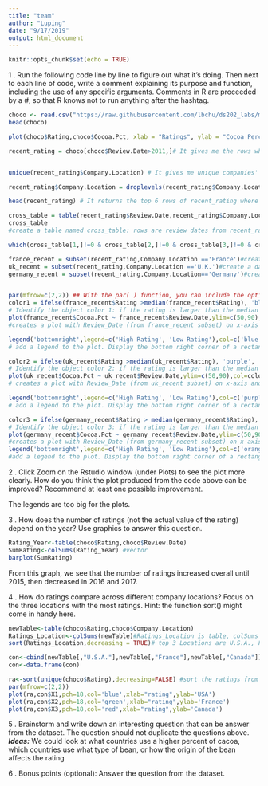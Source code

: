 ```yaml
---
title: "team"
author: "Luping"
date: "9/17/2019"
output: html_document
---
```


```r
knitr::opts_chunk$set(echo = TRUE)
```

1 . Run the following code line by line to figure out what it’s doing. Then next to each line of code, write a comment explaining its purpose and function, including the use of any specific arguments. Comments in R are proceeded by a #, so that R knows not to run anything after the hashtag.

```r
choco <- read.csv("https://raw.githubusercontent.com/lbchu/ds202_labs/master/choco.csv")
head(choco)

plot(choco$Rating,choco$Cocoa.Pct, xlab = "Ratings", ylab = "Cocoa Percentage", pch = 2, cex=2) # creates a plot with Ratings on x-axis and Cocoa Percentage of y-axis. The symbol of points is set to be a triangle (pch=2) and the size of the points is adjusted to be larger (cex=2). 

recent_rating = choco[choco$Review.Date>2011,]# It gives me the rows where the review date is after the year 2011.


unique(recent_rating$Company.Location) # It gives me unique companies' locations in the recent_rating data set. NOTICE: how many countries are listed but how many levels are there? 54 countries are listed, there are 61 levels.

recent_rating$Company.Location = droplevels(recent_rating$Company.Location) # drop unused levels from a factor. Now, the level of recent_rating is 54.

head(recent_rating) # It returns the top 6 rows of recent_rating where review data>2011 

cross_table = table(recent_rating$Review.Date,recent_rating$Company.Location)
cross_table 
#create a table named cross_table: rows are review dates from recent_rating & columns are company.location from recent_rating. We want to know how many review dates occur at different company loactions from year 2012-2017. 

which(cross_table[1,]!=0 & cross_table[2,]!=0 & cross_table[3,]!=0 & cross_table[4,]!=0 & cross_table[5,]!=0)# return the Company.Location indexes where the review date in 1st,2nd,3rd,4th,5th rows are not 0.

france_recent = subset(recent_rating,Company.Location =='France')#create a dataset named france_recent, it returns the recent_rating where the location is France
uk_recent = subset(recent_rating,Company.Location =='U.K.')#create a dataset named uk_recent, it returns the recent_rating where the location is U.K.
germany_recent = subset(recent_rating,Company.Location=='Germany')#create a dataset named germany_recent, it returns the recent_rating where the location is Germany.


par(mfrow=c(2,2)) ## With the par( ) function, you can include the option mfrow=c(nrows, ncols) to create a matrix of nrows x ncols plots that are filled in by row. mfcol=c(nrows, ncols) fills in the matrix by columns. Set up the layout(it allows to generate 4 graphs in one page)
color1 = ifelse(france_recent$Rating >median(france_recent$Rating), 'blue', 'green')
# Identify the object color 1: if the rating is larger than the median rating in france_recent dataset,change the color into blue. if not, change it into green.
plot(france_recent$Cocoa.Pct ~ france_recent$Review.Date,ylim=c(50,90),col=color1,pch=18,cex=1.5,xlab="Review Date", ylab= "Cocoa Percentage", main= "France") 
#creates a plot with Review_Date (from france_recent subset) on x-axis and Cocoa Percentage from (france_recent subset) on y-axis. The title for the graph is "France".The color of points is defined by color1. The symbol of points is set to be a filled diamond (pch=18) and the size of the points is adjusted to be larger (cex=1.5). 

legend('bottomright',legend=c('High Rating', 'Low Rating'),col=c('blue','green'),pch=18)
# add a legend to the plot. Display the bottom right corner of a rectangular data set(bottomright). Create 2 legends which are "High Rating" and "Low Rating"(legend=c('High Rating', 'Low Rating')). The color of "High Rating" is "blue" and The color of "Low Rating" is "green"(col=c('blue','green')). The plotting symbols appearing in the legend is filled diamond(pch=18).

color2 = ifelse(uk_recent$Rating >median(uk_recent$Rating), 'purple', 'red')
# Identify the object color 2: if the rating is larger than the median rating in uk_recent dataset,change the color into purple. if not, change it into red.
plot(uk_recent$Cocoa.Pct ~ uk_recent$Review.Date,ylim=c(50,90),col=color2,pch=18,cex=1.5, xlab="Review Date", ylab= "Cocoa Percentage", main= "UK")
# creates a plot with Review_Date (from uk_recent subset) on x-axis and Cocoa Percentage from (uk_recent subset) on y-axis. The title for the graph is "UK" (main= "UK").Set the range of y axis(Cocoa Percentage)from 50-90 (ylim=c(50,90)). The color of points is defined by color2(col=color2). The symbol of points is set to be a filled diamond (pch=18) and the size of the points is adjusted to be larger (cex=1.5). 

legend('bottomright',legend=c('High Rating', 'Low Rating'),col=c('purple','red'),pch=18)
# add a legend to the plot. Display the bottom right corner of a rectangular data set(bottomright). Create 2 legends which are "High Rating" and "Low Rating"(legend=c('High Rating', 'Low Rating')). The color of "High Rating" is "purple" and The color of "Low Rating" is "red"(col=c('purple','red')). The plotting symbols appearing in the legend is filled diamond(pch=18).

color3 = ifelse(germany_recent$Rating > median(germany_recent$Rating), 'orange', 'yellow')
# Identify the object color 3: if the rating is larger than the median rating in uk_recent dataset,change the color into orange. if not, change it into yellow.
plot(germany_recent$Cocoa.Pct ~ germany_recent$Review.Date,ylim=c(50,90),col=color3,pch=18,cex=1.5,xlab="Review Date", ylab= "Cocoa Percentage", main= "Germany") 
#creates a plot with Review_Date (from germany_recent subset) on x-axis and Cocoa Percentage from (germany_recent subset) on y-axis. The title for the graph is "Germany" (main= "Germany").Set the range of y axis(Cocoa Percentage)from 50-90 (ylim=c(50,90)). The color of points is defined by color3(col=color3). The symbol of points is set to be a filled diamond (pch=18) and the size of the points is adjusted to be larger (cex=1.5). 
legend('bottomright',legend=c('High Rating', 'Low Rating'),col=c('orange','yellow'),pch=18)
#add a legend to the plot. Display the bottom right corner of a rectangular data set(bottomright). Create 2 legends which are "High Rating" and "Low Rating"(legend=c('High Rating', 'Low Rating')). The color of "High Rating" is "orange" and The color of "Low Rating" is "yellow"(col=c('orange','yellow')). The plotting symbols appearing in the legend is filled diamond(pch=18).
```
2 . Click Zoom on the Rstudio window (under Plots) to see the plot more clearly. How do you think the plot produced from the code above can be improved? Recommend at least one possible improvement.

The legends are too big for the plots.

3 . How does the number of ratings (not the actual value of the rating) depend on the year? Use graphics to answer this question.
```r
Rating_Year<-table(choco$Rating,choco$Review.Date)
SumRating<-colSums(Rating_Year) #vector
barplot(SumRating)               
```
From this graph, we see that the number of ratings increased overall until 2015, then decreased in 2016 and 2017.\

4 . How do ratings compare across different company locations? Focus on the three locations with the most ratings. Hint: the function sort() might come in handy here.
```r
newTable<-table(choco$Rating,choco$Company.Location)
Ratings_Location<-colSums(newTable)#Ratings_Location is table, colSums adds all values in each column.
sort(Ratings_Location,decreasing = TRUE)# top 3 Locations are U.S.A., France and Canada

con<-cbind(newTable[,"U.S.A."],newTable[,"France"],newTable[,"Canada"]) #vector
con<-data.frame(con)

ra<-sort(unique(choco$Rating),decreasing=FALSE) #sort the ratings from smallest to largest. Gonna be x axis
par(mfrow=c(2,2))
plot(ra,con$X1,pch=18,col='blue',xlab="rating",ylab='USA')
plot(ra,con$X2,pch=18,col='green',xlab="rating",ylab='France')
plot(ra,con$X3,pch=18,col='red',xlab="rating",ylab='Canada')
```

5 . Brainstorm and write down an interesting question that can be answer from the dataset. The question should not duplicate the questions above.\
***Ideas:*** We could look at what countries use a higher percent of cacoa, which countries use what type of bean, or how the origin of the bean affects the rating


6 . Bonus points (optional): Answer the question from the dataset.
